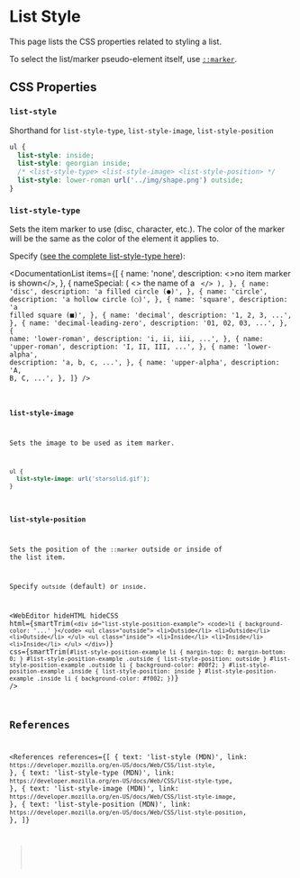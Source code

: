 
# List Style

This page lists the CSS properties related to styling a list.

To select the list/marker pseudo-element itself, use [`::marker`](http://localhost:3000/web/css/selectors/pseudo-elements#::marker).

## CSS Properties

### `list-style`

Shorthand for `list-style-type`, `list-style-image`, `list-style-position`

```css
ul {
  list-style: inside;
  list-style: georgian inside;
  /* <list-style-type> <list-style-image> <list-style-position> */
  list-style: lower-roman url('../img/shape.png') outside;
}
```

### `list-style-type`

Sets the item marker to use (disc, character, etc.).
The color of the marker will be the same as the color of the element it applies to.

Specify ([see the complete list-style-type here](https://developer.mozilla.org/en-US/docs/Web/CSS/list-style-type)):

<DocumentationList
  items={[
    {
      name: 'none',
      description: <>no item marker is shown</>,
    },
    {
      nameSpecial: (
        <>
          the name of a <Code str="@counter-style" />
        </>
      ),
    },
    {
      name: 'disc',
      description: 'a filled circle (●)',
    },
    {
      name: 'circle',
      description: 'a hollow circle (○)',
    },
    {
      name: 'square',
      description: 'a filled square (■)',
    },
    {
      name: 'decimal',
      description: '1, 2, 3, ...',
    },
    {
      name: 'decimal-leading-zero',
      description: '01, 02, 03, ...',
    },
    {
      name: 'lower-roman',
      description: 'i, ii, iii, ...',
    },
    {
      name: 'upper-roman',
      description: 'I, II, III, ...',
    },
    {
      name: 'lower-alpha',
      description: 'a, b, c, ...',
    },
    {
      name: 'upper-alpha',
      description: 'A, B, C, ...',
    },
  ]}
/>

### `list-style-image`

Sets the image to be used as item marker.

```css
ul {
  list-style-image: url('starsolid.gif');
}
```

### `list-style-position`

Sets the position of the `::marker` outside or inside of the list item.

Specify `outside` (default) or `inside`.

<WebEditor
  hideHTML
  hideCSS
  html={smartTrim(`
    <div id="list-style-position-example">
      <code>li { background-color: '...' }</code>
      <ul class="outside">
        <li>Outside</li>
        <li>Outside</li>
        <li>Outside</li>
      </ul>
      <ul class="inside">
        <li>Inside</li>
        <li>Inside</li>
        <li>Inside</li>
      </ul>
    </div>
  `)}
  css={smartTrim(`
    #list-style-position-example li {
      margin-top: 0;
      margin-bottom: 0;
    }
    #list-style-position-example .outside {
      list-style-position: outside
    }
    #list-style-position-example .outside li {
      background-color: #00f2;
    }
    #list-style-position-example .inside {
      list-style-position: inside
    }
    #list-style-position-example .inside li {
      background-color: #f002;
    }
  `)}
/>

## References

<References
  references={[
    {
      text: 'list-style (MDN)',
      link: `https://developer.mozilla.org/en-US/docs/Web/CSS/list-style`,
    },
    {
      text: 'list-style-type (MDN)',
      link: `https://developer.mozilla.org/en-US/docs/Web/CSS/list-style-type`,
    },
    {
      text: 'list-style-image (MDN)',
      link: `https://developer.mozilla.org/en-US/docs/Web/CSS/list-style-image`,
    },
    {
      text: 'list-style-position (MDN)',
      link: `https://developer.mozilla.org/en-US/docs/Web/CSS/list-style-position`,
    },
  ]}
></References>

